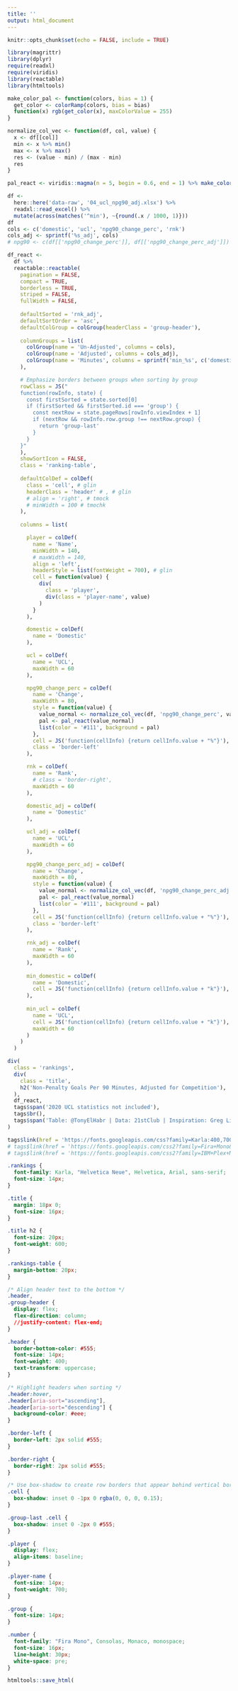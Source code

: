```yaml
---
title: ''
output: html_document
---
```


```r
knitr::opts_chunk$set(echo = FALSE, include = TRUE)
```

```r
library(magrittr)
library(dplyr)
require(readxl)
require(viridis)
library(reactable)
library(htmltools)

make_color_pal <- function(colors, bias = 1) {
  get_color <- colorRamp(colors, bias = bias)
  function(x) rgb(get_color(x), maxColorValue = 255)
}

normalize_col_vec <- function(df, col, value) {
  x <- df[[col]]
  min <- x %>% min()
  max <- x %>% max()
  res <- (value - min) / (max - min)
  res
}

pal_react <- viridis::magma(n = 5, begin = 0.6, end = 1) %>% make_color_pal(bias = 2)
```

```r
df <- 
  here::here('data-raw', '04_ucl_npg90_adj.xlsx') %>% 
  readxl::read_excel() %>% 
  mutate(across(matches('^min'), ~{round(.x / 1000, 1)}))
df
cols <- c('domestic', 'ucl', 'npg90_change_perc', 'rnk')
cols_adj <- sprintf('%s_adj', cols)
# npg90 <- c(df[['npg90_change_perc']], df[['npg90_change_perc_adj']])
```

```r
df_react <-
  df %>% 
  reactable::reactable(
    pagination = FALSE,
    compact = TRUE,
    borderless = TRUE,
    striped = FALSE,
    fullWidth = FALSE,
    
    defaultSorted = 'rnk_adj',
    defaultSortOrder = 'asc',
    defaultColGroup = colGroup(headerClass = 'group-header'),
    
    columnGroups = list(
      colGroup(name = 'Un-Adjusted', columns = cols),
      colGroup(name = 'Adjusted', columns = cols_adj),
      colGroup(name = 'Minutes', columns = sprintf('min_%s', c('domestic', 'ucl')))
    ),

    # Emphasize borders between groups when sorting by group
    rowClass = JS("
    function(rowInfo, state) {
      const firstSorted = state.sorted[0]
      if (firstSorted && firstSorted.id === 'group') {
        const nextRow = state.pageRows[rowInfo.viewIndex + 1]
        if (nextRow && rowInfo.row.group !== nextRow.group) {
          return 'group-last'
        }
      }
    }"
    ),
    showSortIcon = FALSE,
    class = 'ranking-table',
    
    defaultColDef = colDef(
      class = 'cell', # glin
      headerClass = 'header' # , # glin
      # align = 'right', # tmock
      # minWidth = 100 # tmochk
    ),
    
    columns = list(

      player = colDef(
        name = 'Name',
        minWidth = 140,
        # maxWidth = 140,
        align = 'left',
        headerStyle = list(fontWeight = 700), # glin
        cell = function(value) {
          div(
            class = 'player',
            div(class = 'player-name', value)
          )
        }
      ),

      domestic = colDef(
        name = 'Domestic'
      ),

      ucl = colDef(
        name = 'UCL',
        maxWidth = 60
      ),

      npg90_change_perc = colDef(
        name = 'Change',
        maxWidth = 80,
        style = function(value) {
          value_normal <- normalize_col_vec(df, 'npg90_change_perc', value)
          pal <- pal_react(value_normal)
          list(color = '#111', background = pal)
        },
        cell = JS('function(cellInfo) {return cellInfo.value + "%"}'),
        class = 'border-left'
      ),

      rnk = colDef(
        name = 'Rank',
        # class = 'border-right',
        maxWidth = 60
      ),

      domestic_adj = colDef(
        name = 'Domestic'
      ),

      ucl_adj = colDef(
        name = 'UCL',
        maxWidth = 60
      ),

      npg90_change_perc_adj = colDef(
        name = 'Change',
        maxWidth = 80,
        style = function(value) {
          value_normal <- normalize_col_vec(df, 'npg90_change_perc_adj', value)
          pal <- pal_react(value_normal)
          list(color = '#111', background = pal)
        },
        cell = JS('function(cellInfo) {return cellInfo.value + "%"}'),
        class = 'border-left'
      ),

      rnk_adj = colDef(
        name = 'Rank',
        maxWidth = 60
      ),
      
      min_domestic = colDef(
        name = 'Domestic',
        cell = JS('function(cellInfo) {return cellInfo.value + "k"}'),
      ),
      
      min_ucl = colDef(
        name = 'UCL',
        cell = JS('function(cellInfo) {return cellInfo.value + "k"}'),
        maxWidth = 60
      )
    )
  )
```

```r
div(
  class = 'rankings',
  div(
    class = 'title',
    h2('Non-Penalty Goals Per 90 Minutes, Adjusted for Competition'),
  ),
  df_react,
  tags$span('2020 UCL statistics not included'),
  tags$br(),
  tags$span('Table: @TonyElHabr | Data: 21stClub | Inspiration: Greg Lin & @thomas_mock')
)
```

```r
tags$link(href = 'https://fonts.googleapis.com/css?family=Karla:400,700|Fira+Mono&display=fallback', rel = 'stylesheet')
# tags$link(href = 'https://fonts.googleapis.com/css2?family=Fira+Mono&family=IBM+Plex+Mono&display=swap', rel = 'stylesheet')
# tags$link(href = 'https://fonts.googleapis.com/css2?family=IBM+Plex+Mono&display=swa', rel = 'stylesheet')
```

```css
.rankings {
  font-family: Karla, "Helvetica Neue", Helvetica, Arial, sans-serif;
  font-size: 14px;
}

.title {
  margin: 18px 0;
  font-size: 16px;
}

.title h2 {
  font-size: 20px;
  font-weight: 600;
}

.rankings-table {
  margin-bottom: 20px;
}

/* Align header text to the bottom */
.header,
.group-header {
  display: flex;
  flex-direction: column;
  //justify-content: flex-end;
}

.header {
  border-bottom-color: #555;
  font-size: 14px;
  font-weight: 400;
  text-transform: uppercase;
}

/* Highlight headers when sorting */
.header:hover,
.header[aria-sort="ascending"],
.header[aria-sort="descending"] {
  background-color: #eee;
}

.border-left {
  border-left: 2px solid #555;
}

.border-right {
  border-right: 2px solid #555;
}

/* Use box-shadow to create row borders that appear behind vertical borders */
.cell {
  box-shadow: inset 0 -1px 0 rgba(0, 0, 0, 0.15);
}

.group-last .cell {
  box-shadow: inset 0 -2px 0 #555;
}

.player {
  display: flex;
  align-items: baseline;
}

.player-name {
  font-size: 14px;
  font-weight: 700;
}

.group {
  font-size: 14px;
}

.number {
  font-family: "Fira Mono", Consolas, Monaco, monospace;
  font-size: 16px;
  line-height: 30px;
  white-space: pre;
}
```

```r
htmltools::save_html(
```



